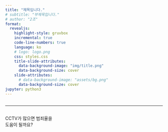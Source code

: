 ```yaml
---
title: "제목입니다."
# subtitle: "부제목입니다."
# author: "2조"
format: 
  revealjs:
    highlight-style: gruvbox
    incremental: true  
    code-line-numbers: true
    language: ko
    # logo: logo.png
    css: styles.css
    title-slide-attributes: 
      data-background-image: "img/title.png"
      data-background-size: cover
    slide-attributes:
      # data-background-image: "assets/bg.png"
      data-background-size: cover
jupyter: python3
---
```


## {data-background-image="img/list-bg.png"}






---

## {data-background-image="img/default-bg.png"}

<p style="margin-top:10px;">CCTV가 많으면 범죄율을
<br/>도움이 될까요?</p>
<img src = "img/police.png"
  style="position: absolute; top: 100px; left:-80px;"
/>